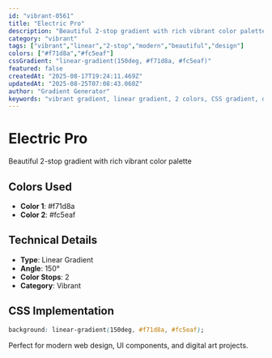 ```yaml
---
id: "vibrant-0561"
title: "Electric Pro"
description: "Beautiful 2-stop gradient with rich vibrant color palette"
category: "vibrant"
tags: ["vibrant","linear","2-stop","modern","beautiful","design"]
colors: ["#f71d8a","#fc5eaf"]
cssGradient: "linear-gradient(150deg, #f71d8a, #fc5eaf)"
featured: false
createdAt: "2025-08-17T19:24:11.469Z"
updatedAt: "2025-08-25T07:08:43.060Z"
author: "Gradient Generator"
keywords: "vibrant gradient, linear gradient, 2 colors, CSS gradient, design, #f71d8a, #fc5eaf"
---
```


# Electric Pro

Beautiful 2-stop gradient with rich vibrant color palette

## Colors Used
- **Color 1**: #f71d8a
- **Color 2**: #fc5eaf

## Technical Details
- **Type**: Linear Gradient
- **Angle**: 150°
- **Color Stops**: 2
- **Category**: Vibrant

## CSS Implementation
```css
background: linear-gradient(150deg, #f71d8a, #fc5eaf);
```

Perfect for modern web design, UI components, and digital art projects.
